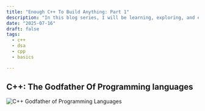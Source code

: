 ```yaml
---
title: "Enough C++ To Build Anything: Part 1"
description: "In this blog series, I will be learning, exploring, and explaining C++ Concepts. Whether it's DSA, building DB or picking up an OSS project, this blog series will help you navigate the C++ world."
date: "2025-07-16"
draft: false
tags:
  - c++
  - dsa
  - cpp
  - basics

---
```


## C++: The Godfather Of Programming languages

![C++ Godfather of Programming Languages](https://assets.barundebnath.com/blogs/just-enough-c++-part-1/C-Godfather-of-Programming-Lan-C_Godfather_GeminiGenerated-f41e49f4.avif)